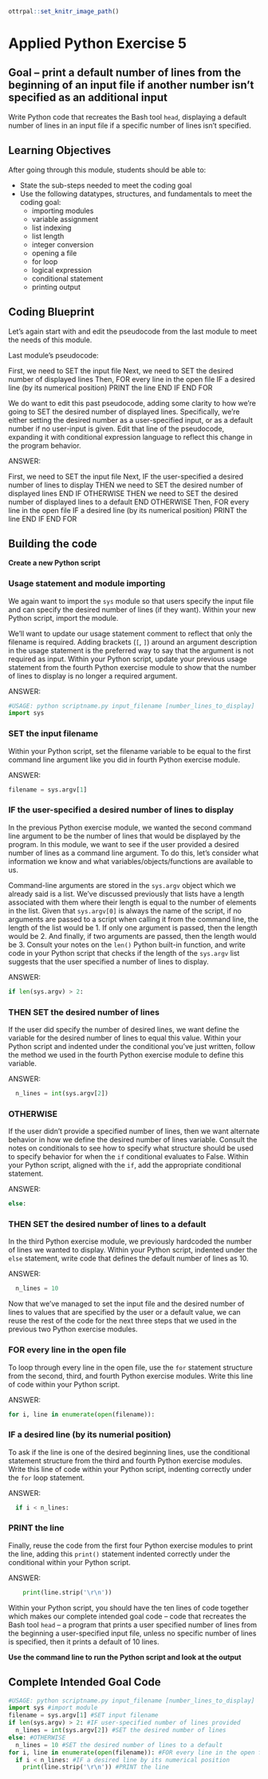 ```r
ottrpal::set_knitr_image_path()
```

# Applied Python Exercise 5

## Goal -- print a default number of lines from the beginning of an input file if another number isn't specified as an additional input

Write Python code that recreates the Bash tool `head`, displaying a default number of lines in an input file if a specific number of lines isn't specified.

## Learning Objectives

After going through this module, students should be able to:

* State the sub-steps needed to meet the coding goal
* Use the following datatypes, structures, and fundamentals to meet the coding goal:
  * importing modules
  * variable assignment
  * list indexing
  * list length
  * integer conversion
  * opening a file
  * for loop
  * logical expression
  * conditional statement
  * printing output
  
## Coding Blueprint

Let's again start with and edit the pseudocode from the last module to meet the needs of this module.

Last module's pseudocode:

First, we need to SET the input file
Next, we need to SET the desired number of displayed lines
Then, FOR every line in the open file
  IF a desired line (by its numerical position)
    PRINT the line
  END IF
END FOR

We do want to edit this past pseudocode, adding some clarity to how we're going to SET the desired number of displayed lines. Specifically, we're either setting the desired number as a user-specified input, or as a default number if no user-input is given. Edit that line of the pseudocode, expanding it with conditional expression language to reflect this change in the program behavior.

ANSWER:

First, we need to SET the input file
Next, IF the user-specified a desired number of lines to display
  THEN we need to SET the desired number of displayed lines
END IF
OTHERWISE 
  THEN we need to SET the desired number of displayed lines to a default
END OTHERWISE
Then, FOR every line in the open file
  IF a desired line (by its numerical position)
    PRINT the line
  END IF
END FOR

## Building the code

**Create a new Python script**

### Usage statement and module importing

We again want to import the `sys` module so that users specify the input file and can specify the desired number of lines (if they want). Within your new Python script, import the module. 

We'll want to update our usage statement comment to reflect that only the filename is required. Adding brackets (`[`, `]`) around an argument description in the usage statement is the preferred way to say that the argument is not required as input. Within your Python script, update your previous usage statement from the fourth Python exercise module to show that the number of lines to display is no longer a required argument.

ANSWER:
```python
#USAGE: python scriptname.py input_filename [number_lines_to_display]
import sys
```

### SET the input filename

Within your Python script, set the filename variable to be equal to the first command line argument like you did in fourth Python exercise module.

ANSWER:
```python
filename = sys.argv[1]
```

### IF the user-specified a desired number of lines to display

In the previous Python exercise module, we wanted the second command line argument to be the number of lines that would be displayed by the program. In this module, we want to see if the user provided a desired number of lines as a command line argument. To do this, let's consider what information we know and what variables/objects/functions are available to us.

Command-line arguments are stored in the `sys.argv` object which we already said is a list. We've discussed previously that lists have a length associated with them where their length is equal to the number of elements in the list. Given that `sys.argv[0]` is always the name of the script, if no arguments are passed to a script when calling it from the command line, the length of the list would be 1. If only one argument is passed, then the length would be 2. And finally, if two arguments are passed, then the length would be 3. Consult your notes on the `len()` Python built-in function, and write code in your Python script that checks if the length of the `sys.argv` list suggests that the user specified a number of lines to display.

ANSWER:
```python
if len(sys.argv) > 2:
```

### THEN SET the desired number of lines

If the user did specify the number of desired lines, we want define the variable for the desired number of lines to equal this value. Within your Python script and indented under the conditional you've just written, follow the method we used in the fourth Python exercise module to define this variable.

ANSWER:
```python
  n_lines = int(sys.argv[2])
```

### OTHERWISE 

If the user didn't provide a specified number of lines, then we want alternate behavior in how we define the desired number of lines variable. Consult the notes on conditionals to see how to specify what structure should be used to specify behavior for when the `if` conditional evaluates to False. Within your Python script, aligned with the `if`, add the appropriate conditional statement.

ANSWER:
```python
else:
```

### THEN SET the desired number of lines to a default

In the third Python exercise module, we previously hardcoded the number of lines we wanted to display. Within your Python script, indented under the `else` statement, write code that defines the default number of lines as 10.

ANSWER:
```python
  n_lines = 10
```

Now that we've managed to set the input file and the desired number of lines to values that are specified by the user or a default value, we can reuse the rest of the code for the next three steps that we used in the previous two Python exercise modules. 

### FOR every line in the open file

To loop through every line in the open file, use the `for` statement structure from the second, third, and fourth Python exercise modules. Write this line of code within your Python script.

ANSWER:
```python
for i, line in enumerate(open(filename)):
```

### IF a desired line (by its numerial position)

To ask if the line is one of the desired beginning lines, use the conditional statement structure from the third and fourth Python exercise modules. Write this line of code within your Python script, indenting correctly under the `for` loop statement.

ANSWER:
```python
  if i < n_lines:
```

### PRINT the line

Finally, reuse the code from the first four Python exercise modules to print the line, adding this `print()` statement indented correctly under the conditional within your Python script.

ANSWER:
```python
    print(line.strip('\r\n'))
```

Within your Python script, you should have the ten lines of code together which makes our complete intended goal code -- code that recreates the Bash tool `head` -- a program that prints a user specified number of lines from the beginning a user-specified input file, unless no specific number of lines is specified, then it prints a default of 10 lines.

**Use the command line to run the Python script and look at the output**
  
## Complete Intended Goal Code
```python
#USAGE: python scriptname.py input_filename [number_lines_to_display]
import sys #import module
filename = sys.argv[1] #SET input filename
if len(sys.argv) > 2: #IF user-specified number of lines provided
  n_lines = int(sys.argv[2]) #SET the desired number of lines
else: #OTHERWISE
  n_lines = 10 #SET the desired number of lines to a default
for i, line in enumerate(open(filename)): #FOR every line in the open file
  if i < n_lines: #IF a desired line by its numerical position
    print(line.strip('\r\n')) #PRINT the line
```
